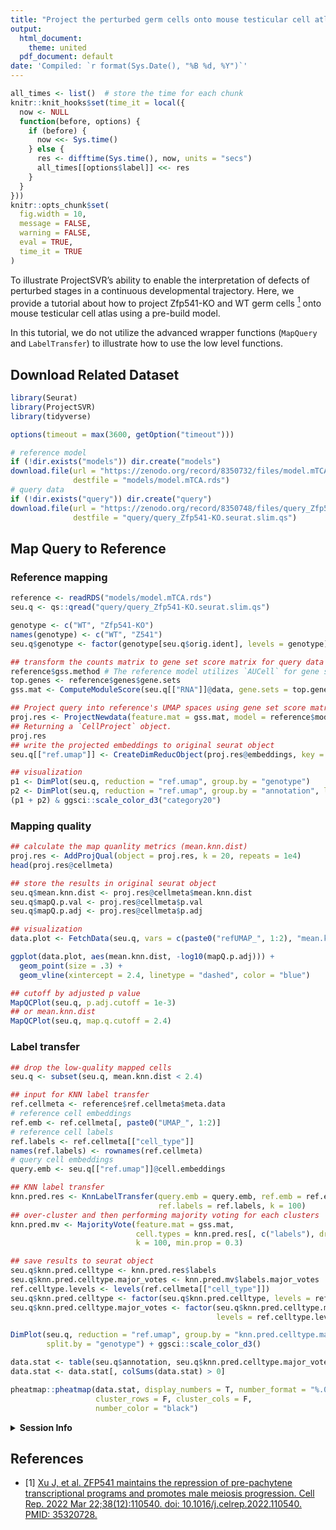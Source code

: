 ```yaml
---
title: "Project the perturbed germ cells onto mouse testicular cell atlas"
output:
  html_document:
    theme: united
  pdf_document: default
date: 'Compiled: `r format(Sys.Date(), "%B %d, %Y")`'
---
```



```r
all_times <- list()  # store the time for each chunk
knitr::knit_hooks$set(time_it = local({
  now <- NULL
  function(before, options) {
    if (before) {
      now <<- Sys.time()
    } else {
      res <- difftime(Sys.time(), now, units = "secs")
      all_times[[options$label]] <<- res
    }
  }
}))
knitr::opts_chunk$set(
  fig.width = 10,
  message = FALSE,
  warning = FALSE,
  eval = TRUE,
  time_it = TRUE
)
```

To illustrate ProjectSVR's ability to enable the interpretation of defects of perturbed stages in a continuous developmental trajectory. Here, we provide a tutorial about how to project Zfp541-KO and WT germ cells [<sup>1</sup>](#refer-anchor-1) onto mouse testicular cell atlas using a pre-build model.

In this tutorial, we do not utilize the advanced wrapper functions (`MapQuery` and `LabelTransfer`) to illustrate how to use the low level functions.


## Download Related Dataset

```r
library(Seurat)
library(ProjectSVR)
library(tidyverse)

options(timeout = max(3600, getOption("timeout")))
```

```r
# reference model
if (!dir.exists("models")) dir.create("models")
download.file(url = "https://zenodo.org/record/8350732/files/model.mTCA.rds", 
              destfile = "models/model.mTCA.rds")
# query data
if (!dir.exists("query")) dir.create("query")
download.file(url = "https://zenodo.org/record/8350748/files/query_Zfp541-KO.seurat.slim.qs", 
              destfile = "query/query_Zfp541-KO.seurat.slim.qs")
```

## Map Query to Reference

### Reference mapping

```r
reference <- readRDS("models/model.mTCA.rds")
seu.q <- qs::qread("query/query_Zfp541-KO.seurat.slim.qs")

genotype <- c("WT", "Zfp541-KO")
names(genotype) <- c("WT", "Z541")
seu.q$genotype <- factor(genotype[seu.q$orig.ident], levels = genotype)

## transform the counts matrix to gene set score matrix for query data
reference$gss.method # The reference model utilizes `AUCell` for gene set scoring.
top.genes <- reference$genes$gene.sets
gss.mat <- ComputeModuleScore(seu.q[["RNA"]]@data, gene.sets = top.genes, method = "AUCell", cores = 10)

## Project query into reference's UMAP spaces using gene set score matrix.
proj.res <- ProjectNewdata(feature.mat = gss.mat, model = reference$models$umap, cores = 10)
## Returning a `CellProject` object.
proj.res
## write the projected embeddings to original seurat object
seu.q[["ref.umap"]] <- CreateDimReducObject(proj.res@embeddings, key = "refUMAP_", assay = "RNA")

## visualization
p1 <- DimPlot(seu.q, reduction = "ref.umap", group.by = "genotype")
p2 <- DimPlot(seu.q, reduction = "ref.umap", group.by = "annotation", label = T) # original cell labels
(p1 + p2) & ggsci::scale_color_d3("category20")
```

### Mapping quality

```r
## calculate the map quanlity metrics (mean.knn.dist)
proj.res <- AddProjQual(object = proj.res, k = 20, repeats = 1e4)
head(proj.res@cellmeta)

## store the results in original seurat object
seu.q$mean.knn.dist <- proj.res@cellmeta$mean.knn.dist
seu.q$mapQ.p.val <- proj.res@cellmeta$p.val
seu.q$mapQ.p.adj <- proj.res@cellmeta$p.adj

## visualization
data.plot <- FetchData(seu.q, vars = c(paste0("refUMAP_", 1:2), "mean.knn.dist", "mapQ.p.adj"))

ggplot(data.plot, aes(mean.knn.dist, -log10(mapQ.p.adj))) +
  geom_point(size = .3) + 
  geom_vline(xintercept = 2.4, linetype = "dashed", color = "blue")
```

```r
## cutoff by adjusted p value
MapQCPlot(seu.q, p.adj.cutoff = 1e-3)
## or mean.knn.dist
MapQCPlot(seu.q, map.q.cutoff = 2.4)
```

### Label transfer

```r
## drop the low-quality mapped cells
seu.q <- subset(seu.q, mean.knn.dist < 2.4)

## input for KNN label transfer
ref.cellmeta <- reference$ref.cellmeta$meta.data 
# reference cell embeddings
ref.emb <- ref.cellmeta[, paste0("UMAP_", 1:2)]
# reference cell labels
ref.labels <- ref.cellmeta[["cell_type"]]
names(ref.labels) <- rownames(ref.cellmeta)
# query cell embeddings
query.emb <- seu.q[["ref.umap"]]@cell.embeddings

## KNN label transfer
knn.pred.res <- KnnLabelTransfer(query.emb = query.emb, ref.emb = ref.emb, 
                                 ref.labels = ref.labels, k = 100)
## over-cluster and then performing majority voting for each clusters
knn.pred.mv <- MajorityVote(feature.mat = gss.mat, 
                            cell.types = knn.pred.res[, c("labels"), drop = F], 
                            k = 100, min.prop = 0.3)

## save results to seurat object
seu.q$knn.pred.celltype <- knn.pred.res$labels
seu.q$knn.pred.celltype.major_votes <- knn.pred.mv$labels.major_votes
ref.celltype.levels <- levels(ref.cellmeta[["cell_type"]])
seu.q$knn.pred.celltype <- factor(seu.q$knn.pred.celltype, levels = ref.celltype.levels)
seu.q$knn.pred.celltype.major_votes <- factor(seu.q$knn.pred.celltype.major_votes, 
                                              levels = ref.celltype.levels)

DimPlot(seu.q, reduction = "ref.umap", group.by = "knn.pred.celltype.major_votes", 
        split.by = "genotype") + ggsci::scale_color_d3()
```

```r
data.stat <- table(seu.q$annotation, seu.q$knn.pred.celltype.major_votes)
data.stat <- data.stat[, colSums(data.stat) > 0]

pheatmap::pheatmap(data.stat, display_numbers = T, number_format = "%.0f", 
                   cluster_rows = F, cluster_cols = F,
                   number_color = "black")
```

<details>
  <summary>**Session Info**</summary>
```r
sessionInfo()
```
</details>

## References

<div id="refer-anchor-1"></div>
- [1] [Xu J, et al. ZFP541 maintains the repression of pre-pachytene transcriptional programs and promotes male meiosis progression. Cell Rep. 2022 Mar 22;38(12):110540. doi: 10.1016/j.celrep.2022.110540. PMID: 35320728.](https://pubmed.ncbi.nlm.nih.gov/35320728/)

